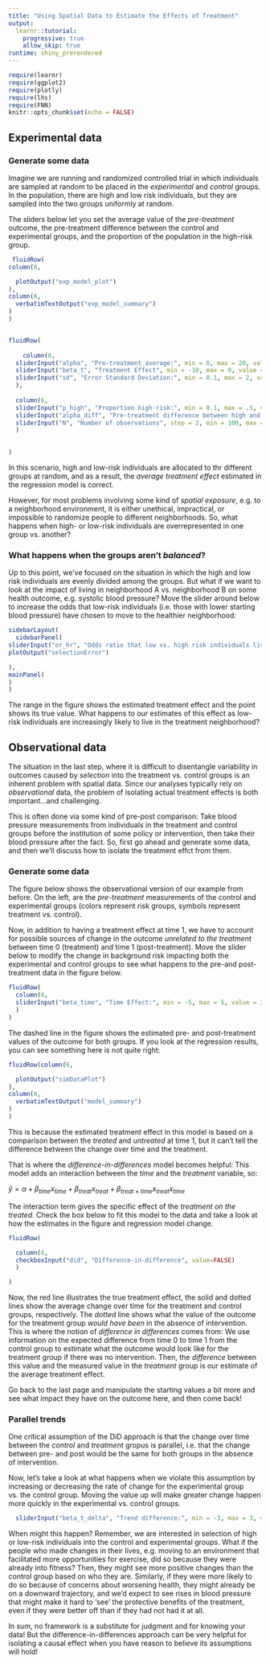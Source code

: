 ```yaml
---
title: "Using Spatial Data to Estimate the Effects of Treatment"
output: 
  learnr::tutorial:
    progressive: true
    allow_skip: true
runtime: shiny_prerendered
---
```


```r
require(learnr)
require(ggplot2)
require(plotly)
require(lhs)
require(FNN)
knitr::opts_chunk$set(echo = FALSE)
```



## Experimental data

### Generate some data

Imagine we are running and randomized controlled trial in which individuals are sampled at random to be placed in the *experimental* and *control* groups. In the population, there are high and low risk individuals, but they are sampled into the two groups uniformly at random. 

The sliders below let you set the average value of the *pre-treatment* outcome, the pre-treatment difference between the control and experimental groups, and the proportion of the population in the high-risk group.

```r

 fluidRow(
column(6,

  plotOutput("exp_model_plot")
),
column(6, 
  verbatimTextOutput("exp_model_summary")
)
)


fluidRow(
  
    column(6,
  sliderInput("alpha", "Pre-treatment average:", min = 0, max = 20, value = 10),
  sliderInput("beta_t", "Treatment Effect", min = -10, max = 0, value = -5),
  sliderInput("sd", "Error Standard Deviation:", min = 0.1, max = 2, value = .5)
  ),
  
  column(6,
  sliderInput("p_high", "Proportion high-risk:", min = 0.1, max = .5, value = .25),
  sliderInput("alpha_diff", "Pre-treatment difference between high and low-risk groups", min = 5, max = 20, value = 8),
  sliderInput("N", "Number of observations", step = 2, min = 100, max = 1000, value = 500)
  )
  

)


```

In this scenario, high and low-risk individuals are allocated to thr different groups at random, and as a result, the *average treatment effect* estimated in the regression model is correct. 

However, for most problems involving some kind of *spatial exposure*, e.g. to a neighborhood environment, it is either unethical, impractical, or impossible to randomize people to different neighborhoods. So, what happens when high- or low-risk individuals are overrepresented in one group vs. another?

### What happens when the groups aren't *balanced*?

Up to this point, we've focused on the situation in which the high and low risk individuals are evenly divided among the groups. But what if we want to look at the impact of living in neighborhood A vs. neighborhood B on some health outcome, e.g. systolic blood pressure? Move the slider around below to increase the odds that low-risk individuals (i.e. those with lower starting blood pressure) have chosen to move to the healthier neighborhood:

```r
sidebarLayout(
  sidebarPanel(
sliderInput("or_hr", "Odds ratio that low vs. high risk individuals live in treatment neighborhood:", min = 1.0, max = 10.0, value = 1.0, animate = FALSE),
plotOutput("selectionError")

),
mainPanel(
)
)

```

The range in the figure shows the estimated treatment effect and the point shows its true value. What happens to our estimates of this effect as low-risk individuals are increasingly likely to live in the treatment neighborhood?

## Observational data

The situation in the last step, where it is difficult to disentangle variability in outcomes caused by *selection* into the treatment vs. control groups is an inherent problem with spatial data. Since our analyses typically rely on *observational* data, the problem of isolating actual treatment effects is both important...and challenging.

This is often done via some kind of pre-post comparison: Take blood pressure measurements from individuals in the treatment and control groups before the institution of some policy or intervention, then take their blood pressure after the fact. So, first go ahead and generate some data, and then we'll discuss how to isolate the treatment effct from them.

### Generate some data

The figure below shows the observational version of our example from before. On the left, are the *pre-treatment* measurements of the control and experimental groups (colors represent risk groups, symbols represent treatment vs. control).

Now, in addition to having a treatment effect at time 1, we have to account for possible sources of change in the outcome *unrelated to the treatment* between time 0 (treatment) and time 1 (post-treatment). Move the slider below to modify the change in background risk impacting both the experimental and control groups to see what happens to the pre-and post-treatment data in the figure below.


```r
fluidRow(
  column(6,
  sliderInput("beta_time", "Time Effect:", min = -5, max = 5, value = 3)
  )
)
```

The dashed line in the figure shows the estimated pre- and post-treatment values of the outcome for both groups. If you look at the regression results, you can see something here is not quite right:

```r

fluidRow(column(6,

  plotOutput("simDataPlot")
),
column(6, 
  verbatimTextOutput("model_summary")
)
)
```

This is because the estimated treatment effect in this model is based on a comparison between the *treated* and *untreated* at time 1, but it can't tell the difference between the change over time and the treatment.

That is where the *difference-in-differences* model becomes helpful: This model adds an interaction between the *time* and the *treatment* variable, so:

$\hat{y} = \alpha + \beta_{time} x_{time} + \beta_{treat} x_{treat} + \beta_{treat \times time} x_{treat} x_{time}$

The interaction term gives the specific effect of the *treatment on the treated*.  Check the box below to fit this model to the data and take a look at how the estimates in the figure and regression model change.

```r
fluidRow(

  column(6,
  checkboxInput("did", "Difference-in-difference", value=FALSE)
  )

)

```

Now, the red line illustrates the true treatment effect, the solid and dotted lines show the average change over time for the treatment and control groups, respectively. The *dotted* line shows what the value of the outcome for the treatment group *would have been* in the absence of intervention. This is where the notion of *difference in differences* comes from: We use information on the expected difference from time 0 to time 1 from the control group to estimate what the outcome would look like for the treatment group if there was no intervention. Then, the *difference* between this value and the measured value in the *treatment* group is our estimate of the average treatment effect.

Go back to the last page and manipulate the starting values a bit more and see what impact they have on the outcome here, and then come back!

### Parallel trends

One critical assumption of the DiD approach is that the change over time between the *control* and *treatment* gropus is parallel, i.e. that the change between pre- and post would be the same for both groups in the absence of intervention. 

Now, let's take a look at what happens when we violate this assumption by increasing or decreasing the rate of change for the experimental group vs. the control group. Moving the value up will make greater change happen more quickly in the experimental vs. control groups.

```r
  sliderInput("beta_t_delta", "Trend difference:", min = -3, max = 3, value = 0)
```

When might this happen? Remember, we are interested in selection of high or low-risk individuals into the control and experimental groups. What if the people who made changes in their lives, e.g. moving to an environment that facilitated more opportunities for exercise, did so because they were already into fitness? Then, they might see more positive changes than the control group based on who they are. Similarly, if they were more likely to do so because of concerns about worsening health, they might already be on a downward trajectory, and we'd expect to see rises in blood pressure that might make it hard to 'see' the protective benefits of the treatment, even if they were better off than if they had not had it at all.

In sum, no framework is a substitute for judgment and for knowing your data! But the difference-in-differences approach can be very helpful for isolating a causal effect when you have reason to believe its assumptions will hold!

```r

```

